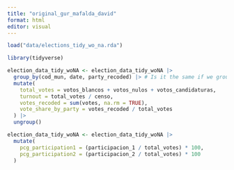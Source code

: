 ```yaml
---
title: "original_gur_mafalda_david"
format: html
editor: visual
---
```


```r
load("data/elections_tidy_wo_na.rda")

library(tidyverse)

election_data_tidy_woNA <- election_data_tidy_woNA |> 
  group_by(cod_mun, date, party_recoded) |> # Is it the same if we group by date?
  mutate(
    total_votes = votos_blancos + votos_nulos + votos_candidaturas,
    turnout = total_votes / censo,
    votes_recoded = sum(votes, na.rm = TRUE),
    vote_share_by_party = votes_recoded / total_votes
  ) |> 
  ungroup()

election_data_tidy_woNA <- election_data_tidy_woNA |> 
  mutate(
    pcg_participation1 = (participacion_1 / total_votes) * 100,
    pcg_participation2 = (participacion_2 / total_votes) * 100
  )
```


